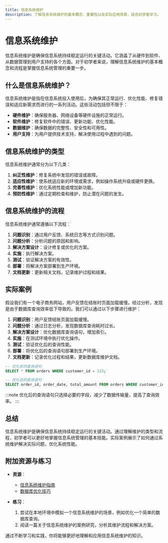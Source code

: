 ```yaml
---
title: 信息系统维护
description: 了解信息系统维护的基本概念、重要性以及实际应用场景，适合初学者学习。
---
```


# 信息系统维护

信息系统维护是确保信息系统持续稳定运行的关键活动。它涵盖了从硬件到软件、从数据管理到用户支持的各个方面。对于初学者来说，理解信息系统维护的基本概念和流程是掌握信息系统管理的重要一步。

## 什么是信息系统维护？

信息系统维护是指在信息系统投入使用后，为确保其正常运行、优化性能、修复错误和适应新需求而进行的一系列活动。这些活动包括但不限于：

- **硬件维护**：确保服务器、网络设备等硬件设施的正常运行。
- **软件维护**：修复软件中的错误、更新功能、优化性能。
- **数据维护**：确保数据的完整性、安全性和可用性。
- **用户支持**：为用户提供技术支持，解决使用过程中遇到的问题。

## 信息系统维护的类型

信息系统维护通常分为以下几类：

1. **纠正性维护**：修复系统中发现的错误或故障。
2. **适应性维护**：使系统适应新的环境或需求，例如操作系统升级或硬件更换。
3. **完善性维护**：优化系统性能或增加新功能。
4. **预防性维护**：通过定期检查和维护，防止潜在问题的发生。

## 信息系统维护的流程

信息系统维护通常遵循以下流程：

1. **问题识别**：通过用户反馈、系统日志等方式识别问题。
2. **问题分析**：分析问题的原因和影响。
3. **解决方案设计**：设计修复或优化的方案。
4. **实施**：执行解决方案。
5. **测试**：验证解决方案的有效性。
6. **部署**：将解决方案部署到生产环境。
7. **文档更新**：更新相关文档，记录维护过程和结果。

## 实际案例

假设我们有一个电子商务网站，用户反馈在结账时页面加载缓慢。经过分析，发现是由于数据库查询效率低下导致的。我们可以通过以下步骤进行维护：

1. **问题识别**：用户反馈结账页面加载缓慢。
2. **问题分析**：通过日志分析，发现数据库查询耗时过长。
3. **解决方案设计**：优化数据库查询语句，增加索引。
4. **实施**：在测试环境中执行优化操作。
5. **测试**：验证优化后的查询性能。
6. **部署**：将优化后的查询语句部署到生产环境。
7. **文档更新**：记录优化过程和结果，更新数据库维护文档。

```sql
-- 优化前的查询语句
SELECT * FROM orders WHERE customer_id = 123;

-- 优化后的查询语句
SELECT order_id, order_date, total_amount FROM orders WHERE customer_id = 123;
```

:::note
优化后的查询语句只选择必要的字段，减少了数据传输量，提高了查询效率。
:::

## 总结

信息系统维护是确保信息系统持续稳定运行的关键活动。通过理解维护的类型和流程，初学者可以更好地掌握信息系统管理的基本技能。实际案例展示了如何通过系统维护解决实际问题，优化系统性能。

## 附加资源与练习

- **资源**：
  - [信息系统维护指南](https://example.com/info-system-maintenance-guide)
  - [数据库优化技巧](https://example.com/database-optimization-tips)

- **练习**：
  1. 尝试在本地环境中模拟一个信息系统维护的场景，例如优化一个简单的数据库查询。
  2. 阅读一篇关于信息系统维护的案例研究，分析其维护流程和解决方案。

通过不断学习和实践，你将能够更好地理解和应用信息系统维护的知识。
